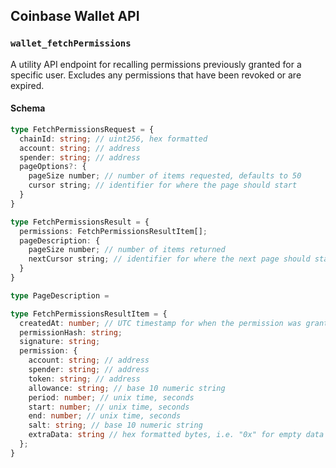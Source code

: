 ## Coinbase Wallet API

### `wallet_fetchPermissions`
A utility API endpoint for recalling permissions previously granted for a specific user.
Excludes any permissions that have been revoked or are expired.

#### Schema
```typescript
type FetchPermissionsRequest = {
  chainId: string; // uint256, hex formatted
  account: string; // address
  spender: string; // address
  pageOptions?: {
    pageSize number; // number of items requested, defaults to 50
    cursor string; // identifier for where the page should start
  }
}

type FetchPermissionsResult = {
  permissions: FetchPermissionsResultItem[];
  pageDescription: {
    pageSize number; // number of items returned
    nextCursor string; // identifier for where the next page should start
  }
}

type PageDescription = 

type FetchPermissionsResultItem = {
  createdAt: number; // UTC timestamp for when the permission was granted
  permissionHash: string;
  signature: string;
  permission: {
    account: string; // address
    spender: string; // address
    token: string; // address
    allowance: string; // base 10 numeric string
    period: number; // unix time, seconds
    start: number; // unix time, seconds
    end: number; // unix time, seconds
    salt: string; // base 10 numeric string
    extraData: string // hex formatted bytes, i.e. "0x" for empty data
  };
}
```
